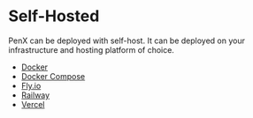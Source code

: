 # Self-Hosted

PenX can be deployed with self-host. It can be deployed on your infrastructure and hosting platform of choice.

- [Docker](/self-hosted/docker)
- [Docker Compose](/self-hosted/docker-compose)
- [Fly.io](/self-hosted/flyio)
- [Railway](/self-hosted/railway)
- [Vercel](/self-hosted/railway)
